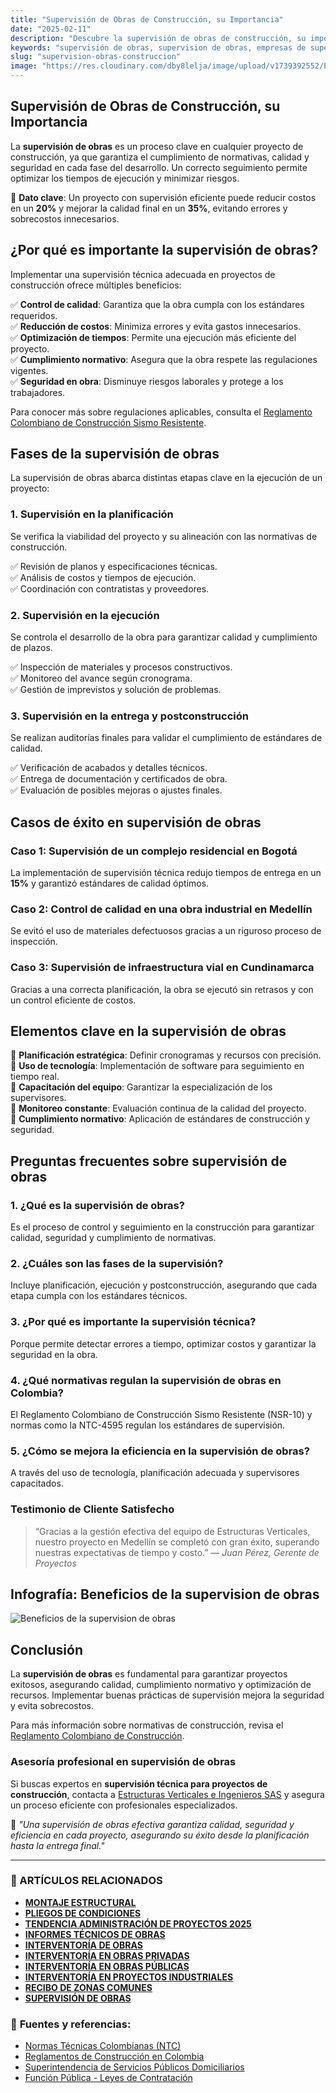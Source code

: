 ```yaml
---
title: "Supervisión de Obras de Construcción, su Importancia"
date: "2025-02-11"
description: "Descubre la supervisión de obras de construcción, su importancia, los beneficios que aporta y cómo optimizar la gestión de tu proyecto de manera eficiente."
keywords: "supervisión de obras, supervision de obras, empresas de supervision de obra, supervision de la obra,  supervisión técnica de obra, supervisión de obras civiles, supervisión de proyectos, control de calidad en construcción, gestión de obras, supervisión en Bogotá, Ibagué y Girardot, normativas de construcción, eficiencia en obras"
slug: "supervision-obras-construccion"
image: "https://res.cloudinary.com/dby8lelja/image/upload/v1739392552/Estructuras%20Verticales%20e%20Ingenieros%20SAS/Imagenes%20Blog/Supervisi%C3%B3n_de_Obras_qkrufl.webp"
---
```


## Supervisión de Obras de Construcción, su Importancia

La **supervisión de obras** es un proceso clave en cualquier proyecto de construcción, ya que garantiza el cumplimiento de normativas, calidad y seguridad en cada fase del desarrollo. Un correcto seguimiento permite optimizar los tiempos de ejecución y minimizar riesgos.

📌 **Dato clave**: Un proyecto con supervisión eficiente puede reducir costos en un **20%** y mejorar la calidad final en un **35%**, evitando errores y sobrecostos innecesarios.

## ¿Por qué es importante la supervisión de obras?

Implementar una supervisión técnica adecuada en proyectos de construcción ofrece múltiples beneficios:

✅ **Control de calidad**: Garantiza que la obra cumpla con los estándares requeridos.  
✅ **Reducción de costos**: Minimiza errores y evita gastos innecesarios.  
✅ **Optimización de tiempos**: Permite una ejecución más eficiente del proyecto.  
✅ **Cumplimiento normativo**: Asegura que la obra respete las regulaciones vigentes.  
✅ **Seguridad en obra**: Disminuye riesgos laborales y protege a los trabajadores.  

Para conocer más sobre regulaciones aplicables, consulta el [Reglamento Colombiano de Construcción Sismo Resistente](https://www.minvivienda.gov.co/).

## Fases de la supervisión de obras

La supervisión de obras abarca distintas etapas clave en la ejecución de un proyecto:

### 1. Supervisión en la planificación
Se verifica la viabilidad del proyecto y su alineación con las normativas de construcción.

✅ Revisión de planos y especificaciones técnicas.  
✅ Análisis de costos y tiempos de ejecución.  
✅ Coordinación con contratistas y proveedores.  

### 2. Supervisión en la ejecución
Se controla el desarrollo de la obra para garantizar calidad y cumplimiento de plazos.

✅ Inspección de materiales y procesos constructivos.  
✅ Monitoreo del avance según cronograma.  
✅ Gestión de imprevistos y solución de problemas.  

### 3. Supervisión en la entrega y postconstrucción
Se realizan auditorías finales para validar el cumplimiento de estándares de calidad.

✅ Verificación de acabados y detalles técnicos.  
✅ Entrega de documentación y certificados de obra.  
✅ Evaluación de posibles mejoras o ajustes finales.  

## Casos de éxito en supervisión de obras

### Caso 1: Supervisión de un complejo residencial en Bogotá  
La implementación de supervisión técnica redujo tiempos de entrega en un **15%** y garantizó estándares de calidad óptimos.

### Caso 2: Control de calidad en una obra industrial en Medellín  
Se evitó el uso de materiales defectuosos gracias a un riguroso proceso de inspección.

### Caso 3: Supervisión de infraestructura vial en Cundinamarca  
Gracias a una correcta planificación, la obra se ejecutó sin retrasos y con un control eficiente de costos.

## Elementos clave en la supervisión de obras

📌 **Planificación estratégica**: Definir cronogramas y recursos con precisión.  
📌 **Uso de tecnología**: Implementación de software para seguimiento en tiempo real.  
📌 **Capacitación del equipo**: Garantizar la especialización de los supervisores.  
📌 **Monitoreo constante**: Evaluación continua de la calidad del proyecto.  
📌 **Cumplimiento normativo**: Aplicación de estándares de construcción y seguridad.  

## Preguntas frecuentes sobre supervisión de obras

### 1. ¿Qué es la supervisión de obras?  
Es el proceso de control y seguimiento en la construcción para garantizar calidad, seguridad y cumplimiento de normativas.

### 2. ¿Cuáles son las fases de la supervisión?  
Incluye planificación, ejecución y postconstrucción, asegurando que cada etapa cumpla con los estándares técnicos.

### 3. ¿Por qué es importante la supervisión técnica?  
Porque permite detectar errores a tiempo, optimizar costos y garantizar la seguridad en la obra.

### 4. ¿Qué normativas regulan la supervisión de obras en Colombia?  
El Reglamento Colombiano de Construcción Sismo Resistente (NSR-10) y normas como la NTC-4595 regulan los estándares de supervisión.

### 5. ¿Cómo se mejora la eficiencia en la supervisión de obras?  
A través del uso de tecnología, planificación adecuada y supervisores capacitados.

### Testimonio de Cliente Satisfecho
> “Gracias a la gestión efectiva del equipo de Estructuras Verticales, nuestro proyecto en Medellín se completó con gran éxito, superando nuestras expectativas de tiempo y costo.” — *Juan Pérez, Gerente de Proyectos*


## Infografía: Beneficios de la supervision de obras

![Beneficios de la supervision de obras](https://res.cloudinary.com/dby8lelja/image/upload/v1739585428/Estructuras%20Verticales%20e%20Ingenieros%20SAS/Imagenes%20Blog/supervision_de_obras_info_brgpea.webp)  


## Conclusión

La **supervisión de obras** es fundamental para garantizar proyectos exitosos, asegurando calidad, cumplimiento normativo y optimización de recursos. Implementar buenas prácticas de supervisión mejora la seguridad y evita sobrecostos.

Para más información sobre normativas de construcción, revisa el [Reglamento Colombiano de Construcción](https://www.minvivienda.gov.co/).

### Asesoría profesional en supervisión de obras

Si buscas expertos en **supervisión técnica para proyectos de construcción**, contacta a [Estructuras Verticales e Ingenieros SAS](https://www.estructurasverticales.com/) y asegura un proceso eficiente con profesionales especializados.

📢 *"Una supervisión de obras efectiva garantiza calidad, seguridad y eficiencia en cada proyecto, asegurando su éxito desde la planificación hasta la entrega final."*

---

### 📌 ARTÍCULOS RELACIONADOS

- **[MONTAJE ESTRUCTURAL](https://www.estructurasverticales.com/blog/montaje-estructural-construccion)**  
- **[PLIEGOS DE CONDICIONES](https://www.estructurasverticales.com/blog/elaboracion-pliegos-condiciones)**  
- **[TENDENCIA ADMINISTRACIÓN DE PROYECTOS 2025](https://www.estructurasverticales.com/blog/administracion-proyectos-construccion)**  
- **[INFORMES TÉCNICOS DE OBRAS](https://www.estructurasverticales.com/blog/informes-tecnicos-obras)**  
- **[INTERVENTORÍA DE OBRAS](https://www.estructurasverticales.com/blog/interventoria-obras-colombia)**  
- **[INTERVENTORÍA EN OBRAS PRIVADAS](https://www.estructurasverticales.com/blog/interventoria-obras-privadas)**  
- **[INTERVENTORÍA EN OBRAS PÚBLICAS](https://www.estructurasverticales.com/blog/interventoria-obras-publicas)**  
- **[INTERVENTORÍA EN PROYECTOS INDUSTRIALES](https://www.estructurasverticales.com/blog/interventoria-proyectos-industriales)**  
- **[RECIBO DE ZONAS COMUNES](https://www.estructurasverticales.com/blog/recibo-zonas-comunes-ph)**  
- **[SUPERVISIÓN DE OBRAS](https://www.estructurasverticales.com/blog/supervision-obras-construccion)**  
 

### 🔗 **Fuentes y referencias:**

- [Normas Técnicas Colombianas (NTC)](https://www.icontec.org/)  
- [Reglamentos de Construcción en Colombia](https://www.minvivienda.gov.co/)  
- [Superintendencia de Servicios Públicos Domiciliarios](https://www.superservicios.gov.co/)  
- [Función Pública - Leyes de Contratación](https://www.funcionpublica.gov.co/)  

